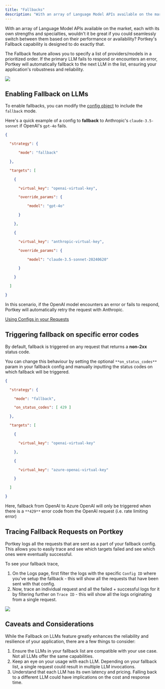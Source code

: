 ```yaml
---
title: "Fallbacks"
description: "With an array of Language Model APIs available on the market, each with its own strengths and specialties, wouldn't it be great if you could seamlessly switch between them based on their performance or availability? Portkey's Fallback capability is designed to do exactly that."
---
```


<Check>
  With an array of Language Model APIs available on the market, each with its own strengths and specialties, wouldn't it be great if you could seamlessly switch between them based on their performance or availability? Portkey's Fallback capability is designed to do exactly that.
</Check>

The Fallback feature allows you to specify a list of providers/models in a prioritized order. If the primary LLM fails to respond or encounters an error, Portkey will automatically fallback to the next LLM in the list, ensuring your application's robustness and reliability.

<Frame>
  <img src="/images/product/ai-gateway/ai-12.avif"/>
</Frame>

## Enabling Fallback on LLMs

To enable fallbacks, you can modify the [config object](/docs/api-reference/config-object) to include the `fallback` mode.

Here's a quick example of a config to **fallback** to Anthropic's `claude-3.5-sonnet` if OpenAI's `gpt-4o` fails.

```JSON
{

  "strategy": {

      "mode": "fallback"

  },

  "targets": [

    {

      "virtual_key": "openai-virtual-key",

      "override_params": {

          "model": "gpt-4o"

      }

    },

    {

      "virtual_key": "anthropic-virtual-key",

      "override_params": {

          "model": "claude-3.5-sonnet-20240620"

      }

    }

  ]

}
```

In this scenario, if the OpenAI model encounters an error or fails to respond, Portkey will automatically retry the request with Anthropic.

[Using Configs in your Requests](/docs/product/ai-gateway/configs#using-configs)

## Triggering fallback on specific error codes

By default, fallback is triggered on any request that returns a **non-2xx** status code.

You can change this behaviour by setting the optional `**on_status_codes**` param in your fallback config and manually inputting the status codes on which fallback will be triggered.


```JSON
{

  "strategy": {

    "mode": "fallback",

    "on_status_codes": [ 429 ]

  },

  "targets": [

    {

      "virtual_key": "openai-virtual-key"

    },

    {

      "virtual_key": "azure-openai-virtual-key"

    }

  ]

}
```

Here, fallback from OpenAI to Azure OpenAI will only be triggered when there is a `**429**` error code from the OpenAI request (i.e. rate limiting error)

## Tracing Fallback Requests on Portkey

Portkey logs all the requests that are sent as a part of your fallback config. This allows you to easily trace and see which targets failed and see which ones were eventually successful.

To see your fallback trace,

1. On the Logs page, first filter the logs with the specific `Config ID` where you've setup the fallback - this will show all the requests that have been sent with that config.
2. Now, trace an individual request and all the failed + successful logs for it by filtering further on `Trace ID` \- this will show all the logs originating from a single request.

<Frame>
  <img src="/images/product/ai-gateway/ai-13.avif"/>
</Frame>

## Caveats and Considerations

While the Fallback on LLMs feature greatly enhances the reliability and resilience of your application, there are a few things to consider:

1. Ensure the LLMs in your fallback list are compatible with your use case. Not all LLMs offer the same capabilities.
2. Keep an eye on your usage with each LLM. Depending on your fallback list, a single request could result in multiple LLM invocations.
3. Understand that each LLM has its own latency and pricing. Falling back to a different LLM could have implications on the cost and response time.
